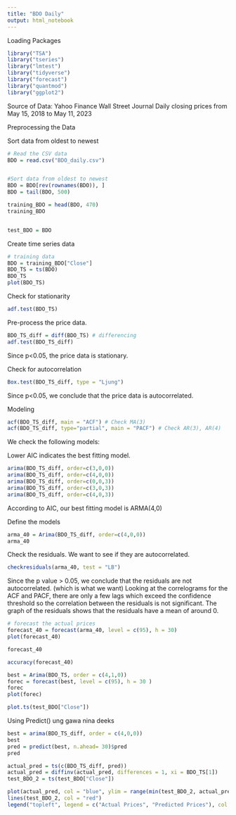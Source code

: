 ```yaml
---
title: "BDO Daily"
output: html_notebook
---
```


Loading Packages
```r
library("TSA")
library("tseries")
library("lmtest")
library("tidyverse")
library("forecast")
library("quantmod")
library("ggplot2")
```

Source of Data:
Yahoo Finance 
Wall Street Journal
Daily closing prices from May 15, 2018 to May 11, 2023

Preprocessing the Data

Sort data from oldest to newest
```r
# Read the CSV data
BDO = read.csv("BDO_daily.csv")


#Sort data from oldest to newest
BDO = BDO[rev(rownames(BDO)), ]
BDO = tail(BDO, 500)

training_BDO = head(BDO, 470)
training_BDO 


test_BDO = BDO
```



Create time series data
```r
# training data
BDO = training_BDO["Close"] 
BDO_TS = ts(BDO)
BDO_TS
plot(BDO_TS)
```


Check for stationarity
```r
adf.test(BDO_TS)
```


Pre-process the price data. 
```r
BDO_TS_diff = diff(BDO_TS) # differencing
adf.test(BDO_TS_diff)
```
Since p<0.05, the price data is stationary. 

Check for autocorrelation
```r
Box.test(BDO_TS_diff, type = "Ljung")
```
Since p<0.05, we conclude that the price data is autocorrelated.

Modeling
```r
acf(BDO_TS_diff, main = "ACF") # Check MA(3)
acf(BDO_TS_diff, type="partial", main = "PACF") # Check AR(3), AR(4)
```

We check the following models:

Lower AIC indicates the best fitting model.

```r
arima(BDO_TS_diff, order=c(3,0,0)) 
arima(BDO_TS_diff, order=c(4,0,0)) 
arima(BDO_TS_diff, order=c(0,0,3)) 
arima(BDO_TS_diff, order=c(3,0,3)) 
arima(BDO_TS_diff, order=c(4,0,3)) 

```
According to AIC,
our best fitting model is ARMA(4,0)

Define the models
```r
arma_40 = Arima(BDO_TS_diff, order=c(4,0,0))
arma_40
```

Check the residuals. We want to see if they are autocorrelated.
```r
checkresiduals(arma_40, test = "LB")
```
Since the p value > 0.05, we conclude that the residuals are not autocorrelated. (which is what we want)
Looking at the correlograms for the ACF and PACF, there are only a few lags which exceed the confidence threshold so the correlation between the residuals is not significant. The graph of the residuals shows that the residuals have a mean of around 0. 




```r
# forecast the actual prices
forecast_40 = forecast(arma_40, level = c(95), h = 30)
plot(forecast_40)
```

```r
forecast_40
```

```r
accuracy(forecast_40)
```
```r
best = Arima(BDO_TS, order = c(4,1,0))
forec = forecast(best, level = c(95), h = 30 )
forec
plot(forec)
```
```r
plot.ts(test_BDO["Close"])
```

Using Predict() ung gawa nina deeks

```r
best = arima(BDO_TS_diff, order = c(4,0,0))
best
pred = predict(best, n.ahead= 30)$pred
pred
```

```r
actual_pred = ts(c(BDO_TS_diff, pred))
actual_pred = diffinv(actual_pred, differences = 1, xi = BDO_TS[1])
test_BDO_2 = ts(test_BDO["Close"])

plot(actual_pred, col = "blue", ylim = range(min(test_BDO_2, actual_pred), max(test_BDO_2, actual_pred)))
lines(test_BDO_2, col = "red")
legend("topleft", legend = c("Actual Prices", "Predicted Prices"), col = c("red", "blue"), lty = 1)

```



